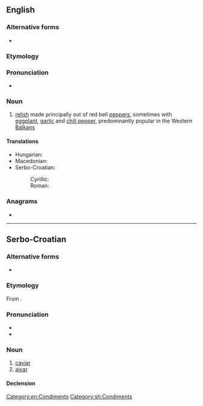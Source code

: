 ==English==
{{wikipedia}}

===Alternative forms===
* {{l|en|ayvar}}

===Etymology===
{{der|en|sh|ајвар||ajvar, caviar|tr=ajvar}}

===Pronunciation===
* {{a|US}} {{IPA|en|/ˈaɪ.vɑɹ/}}

===Noun===
{{en-noun|-}}

# [[relish]] made principally out of red bell [[pepper]]s, sometimes with [[eggplant]], [[garlic]] and [[chili pepper]], predominantly popular in the Western [[Balkans]]

====Translations====
{{trans-top|a kind of relish}}
* Hungarian: {{t|hu|ajvár}}
* Macedonian: {{t|mk|ајвар|m}}
* Serbo-Croatian:
*: Cyrillic: {{t|sh|а̀јва̄р|m|sc=Cyrl}}
*: Roman: {{t+|sh|àjvār|m}}
{{trans-mid}}
{{trans-bottom}}

===Anagrams===
* {{anagrams|en|a=aajrv|Vajra|vajra}}

[[Category:en:Condiments]]

----

==Serbo-Croatian==

===Alternative forms===
* {{l|sh|hàjvār}}

===Etymology===
From {{der|sh|ota|خاویار|tr=havyar|sc=ota-Arab}}.

===Pronunciation===
* {{IPA|sh|/ǎjʋaːr/}}
* {{hyphenation|sh|aj|var}}

===Noun===
{{sh-noun|g=m|head=àjvār}}

# [[caviar]]
# [[#English|ajvar]]

====Declension====
{{sh-decl-noun
|àjvār|ajvari
|ajvára|ajvara
|ajvaru|ajvarima
|ajvar|ajvare
|ajvaru|ajvari
|ajvaru|ajvarima
|ajvarom|ajvarima
}}

[[Category:sh:Condiments]]